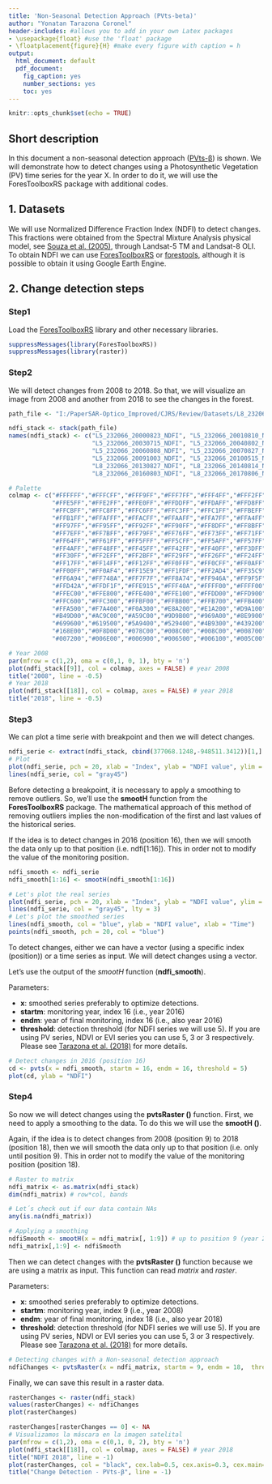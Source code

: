```yaml
---
title: 'Non-Seasonal Detection Approach (PVts-beta)'
author: "Yonatan Tarazona Coronel"
header-includes: #allows you to add in your own Latex packages
- \usepackage{float} #use the 'float' package
- \floatplacement{figure}{H} #make every figure with caption = h
output:
  html_document: default
  pdf_document: 
    fig_caption: yes
    number_sections: yes
    toc: yes
---
```


```r
knitr::opts_chunk$set(echo = TRUE)
```

## Short description

In this document a non-seasonal detection approach ([PVts-β](https://www.sciencedirect.com/science/article/abs/pii/S1470160X18305326)) is shown. We will demonstrate how to detect changes using a Photosynthetic Vegetation (PV) time series for the year X. In order to do it, we will use the ForesToolboxRS package with additional codes.

## 1. Datasets
We will use Normalized Difference Fraction Index (NDFI) to detect changes. This fractions were obtained from the Spectral Mixture Analysis physical model, see [Souza et al. (2005)](https://www.sciencedirect.com/science/article/abs/pii/S0034425705002385), through Landsat-5 TM and Landsat-8 OLI. To obtain NDFI we can use [ForesToolboxRS](https://github.com/ytarazona/ForesToolboxRS) or [forestools](https://github.com/ytarazona/forestools), although it is possible to obtain it using Google Earth Engine.

## 2. Change detection steps
### **Step1**

Load the [ForesToolboxRS](https://github.com/ytarazona/ForesToolboxRS) library and other necessary libraries.

```r
suppressMessages(library(ForesToolboxRS))
suppressMessages(library(raster))
```

### **Step2**

We will detect changes from 2008 to 2018. So that, we will visualize an image from 2008 and another from 2018 to see the changes in the forest.

```r
path_file <- "I:/PaperSAR-Optico_Improved/CJRS/Review/Datasets/L8_232066_2000-2018_NDFI.tif"

ndfi_stack <- stack(path_file) 
names(ndfi_stack) <- c("L5_232066_20000823_NDFI", "L5_232066_20010810_NDFI", "L5_232066_20020922_NDFI",
                       "L5_232066_20030715_NDFI", "L5_232066_20040802_NDFI", "L5_232066_20050720_NDFI",
                       "L5_232066_20060808_NDFI", "L5_232066_20070827_NDFI", "L5_232066_20080728_NDFI",
                       "L5_232066_20091003_NDFI", "L5_232066_20100515_NDFI", "L5_232066_20110806_NDFI",
                       "L8_232066_20130827_NDFI", "L8_232066_20140814_NDFI", "L8_232066_20150801_NDFI",
                       "L8_232066_20160803_NDFI", "L8_232066_20170806_NDFI", "L8_232066_20180926_NDFI")

# Palette
colmap <- c("#FFFFFF","#FFFCFF","#FFF9FF","#FFF7FF","#FFF4FF","#FFF2FF","#FFEFFF","#FFECFF","#FFEAFF","#FFE7FF",
            "#FFE5FF","#FFE2FF","#FFE0FF","#FFDDFF","#FFDAFF","#FFD8FF","#FFD5FF","#FFD3FF","#FFD0FF","#FFCEFF",
            "#FFCBFF","#FFC8FF","#FFC6FF","#FFC3FF","#FFC1FF","#FFBEFF","#FFBCFF","#FFB9FF","#FFB6FF","#FFB4FF",
            "#FFB1FF","#FFAFFF","#FFACFF","#FFAAFF","#FFA7FF","#FFA4FF","#FFA2FF","#FF9FFF","#FF9DFF","#FF9AFF",
            "#FF97FF","#FF95FF","#FF92FF","#FF90FF","#FF8DFF","#FF8BFF","#FF88FF","#FF85FF","#FF83FF","#FF80FF",
            "#FF7EFF","#FF7BFF","#FF79FF","#FF76FF","#FF73FF","#FF71FF","#FF6EFF","#FF6CFF","#FF69FF","#FF67FF",
            "#FF64FF","#FF61FF","#FF5FFF","#FF5CFF","#FF5AFF","#FF57FF","#FF55FF","#FF52FF","#FF4FFF","#FF4DFF",
            "#FF4AFF","#FF48FF","#FF45FF","#FF42FF","#FF40FF","#FF3DFF","#FF3BFF","#FF38FF","#FF36FF","#FF33FF",
            "#FF30FF","#FF2EFF","#FF2BFF","#FF29FF","#FF26FF","#FF24FF","#FF21FF","#FF1EFF","#FF1CFF","#FF19FF",
            "#FF17FF","#FF14FF","#FF12FF","#FF0FFF","#FF0CFF","#FF0AFF","#FF07FF","#FF05FF","#FF02FF","#FF00FF",
            "#FF00FF","#FF0AF4","#FF15E9","#FF1FDF","#FF2AD4","#FF35C9","#FF3FBF","#FF4AB4","#FF55AA","#FF5F9F",
            "#FF6A94","#FF748A","#FF7F7F","#FF8A74","#FF946A","#FF9F5F","#FFAA55","#FFB44A","#FFBF3F","#FFC935",
            "#FFD42A","#FFDF1F","#FFE915","#FFF40A","#FFFF00","#FFFF00","#FFFB00","#FFF700","#FFF300","#FFF000",
            "#FFEC00","#FFE800","#FFE400","#FFE100","#FFDD00","#FFD900","#FFD500","#FFD200","#FFCE00","#FFCA00",
            "#FFC600","#FFC300","#FFBF00","#FFBB00","#FFB700","#FFB400","#FFB000","#FFAC00","#FFA800","#FFA500",
            "#FFA500","#F7A400","#F0A300","#E8A200","#E1A200","#D9A100","#D2A000","#CA9F00","#C39F00","#BB9E00",
            "#B49D00","#AC9C00","#A59C00","#9D9B00","#969A00","#8E9900","#879900","#7F9800","#789700","#709700",
            "#699600","#619500","#5A9400","#529400","#4B9300","#439200","#349100","#2D9000","#258F00","#1E8E00",
            "#168E00","#0F8D00","#078C00","#008C00","#008C00","#008700","#008300","#007F00","#007A00","#007600",
            "#007200","#006E00","#006900","#006500","#006100","#005C00","#005800","#005400","#005000","#004C00")

# Year 2008
par(mfrow = c(1,2), oma = c(0,1, 0, 1), bty = 'n')
plot(ndfi_stack[[9]], col = colmap, axes = FALSE) # year 2008
title("2008", line = -0.5)
# Year 2018
plot(ndfi_stack[[18]], col = colmap, axes = FALSE) # year 2018
title("2018", line = -0.5)
```

### **Step3**

We can plot a time serie with breakpoint and then we will detect changes.

```r
ndfi_serie <- extract(ndfi_stack, cbind(377068.1248,-948511.3412))[1,] # extract with coordinates
# Plot
plot(ndfi_serie, pch = 20, xlab = "Index", ylab = "NDFI value", ylim = c(-1, 1.1))
lines(ndfi_serie, col = "gray45")
```

Before detecting a breakpoint, it is necessary to apply a smoothing to remove outliers. So, we'll use the **smootH** function from the **ForesToolboxRS** package. The mathematical approach of this method of removing outliers implies the non-modification of the first and last values of the historical series.

If the idea is to detect changes in 2016 (position 16), then we will smooth the data only up to that position (i.e. ndfi[1:16]). This in order not to modify the value of the monitoring position.

```r
ndfi_smooth <- ndfi_serie
ndfi_smooth[1:16] <- smootH(ndfi_smooth[1:16])

# Let's plot the real series
plot(ndfi_serie, pch = 20, xlab = "Index", ylab = "NDFI value", ylim = c(-1, 1.05))
lines(ndfi_serie, col = "gray45", lty = 3)
# Let's plot the smoothed series
lines(ndfi_smooth, col = "blue", ylab = "NDFI value", xlab = "Time")
points(ndfi_smooth, pch = 20, col = "blue")
```

To detect changes, either we can have a vector (using a specific index (position)) or a time series as input. We will detect changes using a vector. 

Let's use the output of the *smootH* function (**ndfi_smooth**).

Parameters:

- **x**: smoothed series preferably to optimize detections.
- **startm**: monitoring year, index 16 (i.e., year 2016)
- **endm**: year of final monitoring, index 16 (i.e., also year 2016)
- **threshold**: detection threshold (for NDFI series we will use 5). If you are using PV series, NDVI or EVI series you can use 5, 3 or 3 respectively. Please see [Tarazona et al. (2018)](https://www.sciencedirect.com/science/article/abs/pii/S1470160X18305326) for more details.

```r
# Detect changes in 2016 (position 16)
cd <- pvts(x = ndfi_smooth, startm = 16, endm = 16, threshold = 5)
plot(cd, ylab = "NDFI")
```

### **Step4**

So now we will detect changes using the **pvtsRaster ()** function. First, we need to apply a smoothing to the data. To do this we will use the **smootH ()**.

Again, if the idea is to detect changes from 2008 (position 9) to 2018 (position 18), then we will smooth the data only up to that position (i.e. only until position 9). This in order not to modify the value of the monitoring position (position 18).

```r
# Raster to matrix
ndfi_matrix <- as.matrix(ndfi_stack)
dim(ndfi_matrix) # row*col, bands

# Let´s check out if our data contain NAs
any(is.na(ndfi_matrix))

# Applying a smoothing
ndfiSmooth <- smootH(x = ndfi_matrix[, 1:9]) # up to position 9 (year 2008)
ndfi_matrix[,1:9] <- ndfiSmooth
```

Then we can detect changes with the **pvtsRaster ()** function because we are using a matrix as input. This function can read *matrix* and *raster*.

Parameters:

- **x**: smoothed series preferably to optimize detections.
- **startm**: monitoring year, index 9 (i.e., year 2008)
- **endm**: year of final monitoring, index 18 (i.e., also year 2018)
- **threshold**: detection threshold (for NDFI series we will use 5). If you are using PV series, NDVI or EVI series you can use 5, 3 or 3 respectively. Please see [Tarazona et al. (2018)](https://www.sciencedirect.com/science/article/abs/pii/S1470160X18305326) for more details.

```r
# Detecting changes with a Non-seasonal detection approach
ndfiChanges <- pvtsRaster(x = ndfi_matrix, startm = 9, endm = 18,  threshold = 5)
```

Finally, we can save this result in a raster data.

```r
rasterChanges <- raster(ndfi_stack)
values(rasterChanges) <- ndfiChanges
plot(rasterChanges)
```

```r
rasterChanges[rasterChanges == 0] <- NA
# Visualizamos la máscara en la imagen satelital
par(mfrow = c(1,2), oma = c(0,1, 0, 2), bty = 'n')
plot(ndfi_stack[[18]], col = colmap, axes = FALSE) # year 2018
title("NDFI 2018", line = -1)
plot(rasterChanges, col = "black", cex.lab=0.5, cex.axis=0.3, cex.main=0.5, axes = FALSE)
title("Change Detection - PVts-β", line = -1)
```

